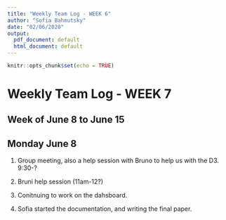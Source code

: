```yaml
---
title: "Weekly Team Log - WEEK 6"
author: "Sofia Bahmutsky"
date: "02/06/2020"
output:
  pdf_document: default
  html_document: default
---
```


```r
knitr::opts_chunk$set(echo = TRUE)
```
# Weekly Team Log - WEEK 7

## Week of June 8 to June 15

## Monday June 8

1. Group meeting, also a help session with Bruno to help us with the D3. 9:30-?

2. Bruni help session (11am-12?)

3. Conitnuing to work on the dahsboard.

4. Sofia started the documentation, and writing the final paper.

